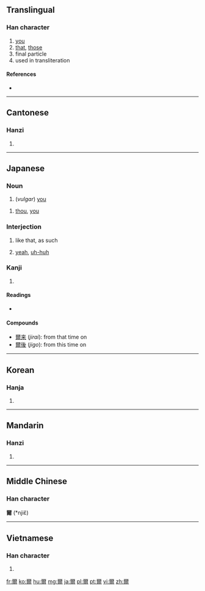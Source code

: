 {{also|尔|尓}}
==Translingual==

===Han character===
{{Han char|rn=89|rad=爻|as=10|sn=14|four=1022<sub>7</sub>|canj=一火月大 (MFBK)}}

# [[you]]
# [[that]], [[those]]
# final particle
# used in transliteration

====References====
* {{Han ref|kx=0691.040|dkj=19750|dj=1104.030|hdz=10027.010|uh=723E|ud=29246|bh=BAB8|bd=47800}}

----

==Cantonese==

===Hanzi===
{{yue-hanzi|jyut=|y=yi5|sim=尔}}

# {{defn|lang=yue|sort=爻10}}

----

==Japanese==

===Noun===
{{ja-noun|k|hira=おれ|rom=ore}}

# {{archaic|lang=ja|skey=おれ}} (''vulgar'') [[you]]
{{ja-noun|k|hira=なんじ|rom=nanji}}
# {{archaic|lang=ja|skey=なんじ}} [[thou]], [[you]]

===Interjection===
{{ja-pos|k|interjection|hira=しか|rom=shika}}

# {{archaic|lang=ja|skey=しか}} like that, as such
# [[yeah]], [[uh-huh]]

===Kanji===
{{ja-kanji|grade=|rs=爻10}}

# {{defn|lang=ja|sort=爻10}}

====Readings====
* {{ja-readings|on=[[じ]] (''ji''), [[に]] (''ni'')|kun=[[おれ]] (''ore''), [[しか]] (''shika''), [[しかり]] (''shikari''), [[その]] (''sono''), [[なんじ]] (''nanji''), [[のみ]] (''nomi'')|nanori=[[あきら]] (''akira''), [[ちか]] (''chika''), [[み]] (''mi''), [[みつる]] (''mitsuru'')}}

====Compounds====
* [[爾来]] (''jirai''): from that time on
* [[爾後]] (''jigo''): from this time on

----

==Korean==

===Hanja===
{{ko-hanja|hangeul=이|eumhun=|rv=i|mr=i|y=i}}

# {{defn|lang=ko|sort=爻10}}

----

==Mandarin==

===Hanzi===
{{cmn-hanzi|sim=尔|pin=[[ěr]] ([[er3]]), [[pán]] ([[pan2]])|wg=erh<sup>3</sup>, p'an<sup>2</sup>}}

# {{defn|lang=cmn|sort=爻10}}

----

==Middle Chinese==
===Han character===
'''爾''' (*njiɛ̌)<!--note: asterisk indicates that this character appears more than four times in the Tang Dynasty corpus of literature-->

----

==Vietnamese==

===Han character===
{{vi-hantu|[[nhĩ]], [[nhãi]]|rs=爻10}}

# {{defn|lang=vi|sort=爻10}}

[[fr:爾]]
[[ko:爾]]
[[hu:爾]]
[[mg:爾]]
[[ja:爾]]
[[pl:爾]]
[[pt:爾]]
[[vi:爾]]
[[zh:爾]]